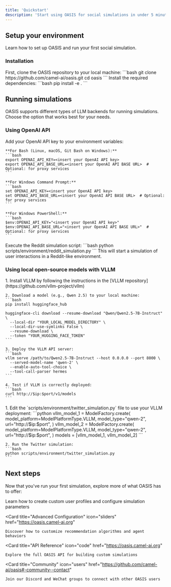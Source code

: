 ```yaml
---
title: 'Quickstart'
description: 'Start using OASIS for social simulations in under 5 minutes'
---
```


## Setup your environment

Learn how to set up OASIS and run your first social simulation.

### Installation

<AccordionGroup>
  <Accordion icon="github" title="Clone the repository">
    First, clone the OASIS repository to your local machine:
    ```bash
    git clone https://github.com/camel-ai/oasis.git
    cd oasis
    ```
  </Accordion>
  <Accordion icon="download" title="Install dependencies">
    Install the required dependencies:
    ```bash
    pip install -e .
    ```
  </Accordion>
</AccordionGroup>

## Running simulations

OASIS supports different types of LLM backends for running simulations. Choose the option that works best for your needs.

### Using OpenAI API

<AccordionGroup>
  <Accordion icon="key" title="Set up your API key">
    Add your OpenAI API key to your environment variables:

    **For Bash (Linux, macOS, Git Bash on Windows):**
    ```bash
    export OPENAI_API_KEY=<insert your OpenAI API key>
    export OPENAI_API_BASE_URL=<insert your OpenAI API BASE URL>  # Optional: for proxy services
    ```

    **For Windows Command Prompt:**
    ```bash
    set OPENAI_API_KEY=<insert your OpenAI API key>
    set OPENAI_API_BASE_URL=<insert your OpenAI API BASE URL>  # Optional: for proxy services
    ```

    **For Windows PowerShell:**
    ```bash
    $env:OPENAI_API_KEY="<insert your OpenAI API key>"
    $env:OPENAI_API_BASE_URL="<insert your OpenAI API BASE URL>"  # Optional: for proxy services
    ```
  </Accordion>
  <Accordion icon="play" title="Run a Reddit simulation">
    Execute the Reddit simulation script:
    ```bash
    python scripts/environment/reddit_simulation.py
    ```
    This will start a simulation of user interactions in a Reddit-like environment.
  </Accordion>
</AccordionGroup>

### Using local open-source models with VLLM

<AccordionGroup>
  <Accordion icon="server" title="Set up VLLM">
    1. Install VLLM by following the instructions in the [VLLM repository](https://github.com/vllm-project/vllm)
    
    2. Download a model (e.g., Qwen 2.5) to your local machine:
    ```bash
    pip install huggingface_hub
    
    huggingface-cli download --resume-download "Qwen/Qwen2.5-7B-Instruct" \
      --local-dir "YOUR_LOCAL_MODEL_DIRECTORY" \
      --local-dir-use-symlinks False \
      --resume-download \
      --token "YOUR_HUGGING_FACE_TOKEN"
    ```
    
    3. Deploy the VLLM API server:
    ```bash
    vllm serve /path/to/Qwen2.5-7B-Instruct --host 0.0.0.0 --port 8000 \
      --served-model-name 'qwen-2' \
      --enable-auto-tool-choice \
      --tool-call-parser hermes
    ```
    
    4. Test if VLLM is correctly deployed:
    ```bash
    curl http://$ip:$port/v1/models
    ```
  </Accordion>
  <Accordion icon="play" title="Run a Twitter simulation with local models">
    1. Edit the `scripts/environment/twitter_simulation.py` file to use your VLLM deployment:
    ```python
    vllm_model_1 = ModelFactory.create(
        model_platform=ModelPlatformType.VLLM,
        model_type="qwen-2",
        url="http://$ip:$port",
    )
    vllm_model_2 = ModelFactory.create(
        model_platform=ModelPlatformType.VLLM,
        model_type="qwen-2",
        url="http://$ip:$port",
    )
    models = [vllm_model_1, vllm_model_2]
    ```
    
    2. Run the Twitter simulation:
    ```bash
    python scripts/environment/twitter_simulation.py
    ```
  </Accordion>
</AccordionGroup>

## Next steps

Now that you've run your first simulation, explore more of what OASIS has to offer:

<CardGroup>
  <Card
    title="Tutorials"
    icon="book-open"
    href="https://github.com/camel-ai/oasis/tree/main/tutorials"
  >
    Learn how to create custom user profiles and configure simulation parameters
  </Card>

  <Card
    title="Advanced Configuration"
    icon="sliders"
    href="https://oasis.camel-ai.org"
  >
    Discover how to customize recommendation algorithms and agent behaviors
  </Card>

  <Card
    title="API Reference"
    icon="code"
    href="https://oasis.camel-ai.org"
  >
    Explore the full OASIS API for building custom simulations
  </Card>

  <Card
    title="Community"
    icon="users"
    href="https://github.com/camel-ai/oasis#-community--contact"
  >
    Join our Discord and WeChat groups to connect with other OASIS users
  </Card>
</CardGroup>
